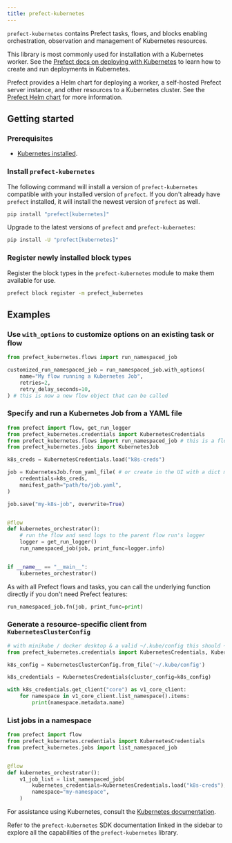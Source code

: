 ```yaml
---
title: prefect-kubernetes
---
```


`prefect-kubernetes` contains Prefect tasks, flows, and blocks enabling orchestration, observation and management of Kubernetes resources.

This library is most commonly used for installation with a Kubernetes worker. See the [Prefect docs on deploying with Kubernetes](deploy/infrastructure-examples/kubernetes) to learn how to create and run deployments in Kubernetes.

Prefect provides a Helm chart for deploying a worker, a self-hosted Prefect server instance, and other resources to a Kubernetes cluster. See the [Prefect Helm chart](https://github.com/PrefectHQ/prefect-helm) for more information.

## Getting started

### Prerequisites

- [Kubernetes installed](https://kubernetes.io/).

### Install `prefect-kubernetes`

The following command will install a version of `prefect-kubernetes` compatible with your installed version of `prefect`. 
If you don't already have `prefect` installed, it will install the newest version of `prefect` as well.

```bash
pip install "prefect[kubernetes]"
```

Upgrade to the latest versions of `prefect` and `prefect-kubernetes`:

```bash
pip install -U "prefect[kubernetes]"
```

### Register newly installed block types

Register the block types in the `prefect-kubernetes` module to make them available for use.

```bash
prefect block register -m prefect_kubernetes
```

## Examples

### Use `with_options` to customize options on an existing task or flow

```python
from prefect_kubernetes.flows import run_namespaced_job

customized_run_namespaced_job = run_namespaced_job.with_options(
    name="My flow running a Kubernetes Job",
    retries=2,
    retry_delay_seconds=10,
) # this is now a new flow object that can be called
```

### Specify and run a Kubernetes Job from a YAML file

```python
from prefect import flow, get_run_logger
from prefect_kubernetes.credentials import KubernetesCredentials
from prefect_kubernetes.flows import run_namespaced_job # this is a flow
from prefect_kubernetes.jobs import KubernetesJob

k8s_creds = KubernetesCredentials.load("k8s-creds")

job = KubernetesJob.from_yaml_file( # or create in the UI with a dict manifest
    credentials=k8s_creds,
    manifest_path="path/to/job.yaml",
)

job.save("my-k8s-job", overwrite=True)


@flow
def kubernetes_orchestrator():
    # run the flow and send logs to the parent flow run's logger
    logger = get_run_logger()
    run_namespaced_job(job, print_func=logger.info)


if __name__ == "__main__":
    kubernetes_orchestrator()
```

As with all Prefect flows and tasks, you can call the underlying function directly if you don't need Prefect features:

```python
run_namespaced_job.fn(job, print_func=print)
```

### Generate a resource-specific client from `KubernetesClusterConfig`

```python
# with minikube / docker desktop & a valid ~/.kube/config this should ~just work~
from prefect_kubernetes.credentials import KubernetesCredentials, KubernetesClusterConfig

k8s_config = KubernetesClusterConfig.from_file('~/.kube/config')

k8s_credentials = KubernetesCredentials(cluster_config=k8s_config)

with k8s_credentials.get_client("core") as v1_core_client:
    for namespace in v1_core_client.list_namespace().items:
        print(namespace.metadata.name)
```

### List jobs in a namespace

```python
from prefect import flow
from prefect_kubernetes.credentials import KubernetesCredentials
from prefect_kubernetes.jobs import list_namespaced_job


@flow
def kubernetes_orchestrator():
    v1_job_list = list_namespaced_job(
        kubernetes_credentials=KubernetesCredentials.load("k8s-creds"),
        namespace="my-namespace",
    )
```


For assistance using Kubernetes, consult the [Kubernetes documentation](https://kubernetes.io/).

Refer to the `prefect-kubernetes` SDK documentation linked in the sidebar to explore all the capabilities of the `prefect-kubernetes` library.
